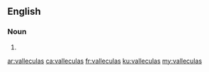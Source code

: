 ==English==

===Noun===
{{head|en|plural}}

# {{plural of|vallecula|lang=en}}

[[ar:valleculas]]
[[ca:valleculas]]
[[fr:valleculas]]
[[ku:valleculas]]
[[my:valleculas]]